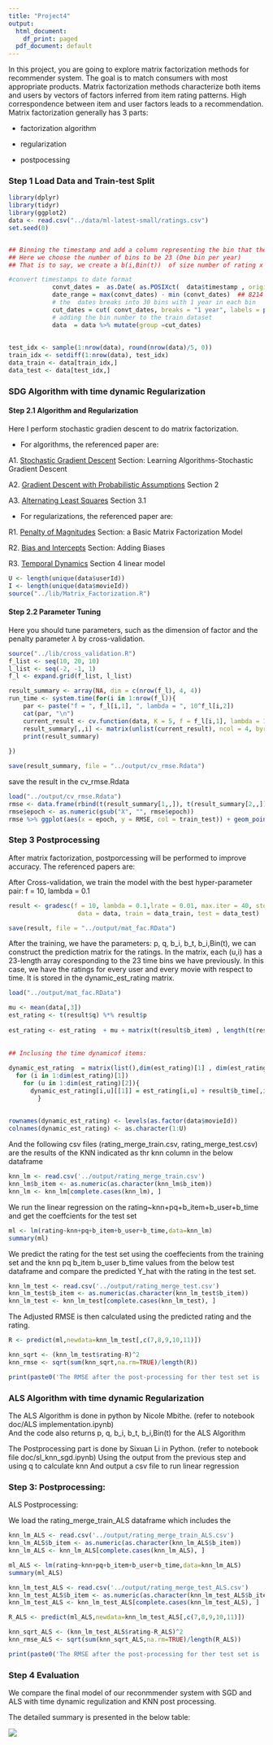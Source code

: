 ```yaml
---
title: "Project4"
output:
  html_document:
    df_print: paged
  pdf_document: default
---
```


In this project, you are going to explore matrix factorization methods for recommender system. The goal is to match consumers with most appropriate products. Matrix factorization methods characterize both items and users by vectors of factors inferred from item rating patterns. High correspondence between item and user factors leads to a recommendation. Matrix factorization generally has 3 parts:

- factorization algorithm

- regularization

- postpocessing



### Step 1 Load Data and Train-test Split
```r
library(dplyr)
library(tidyr)
library(ggplot2)
data <- read.csv("../data/ml-latest-small/ratings.csv")
set.seed(0)


## Binning the timestamp and add a column representing the bin that the time belongs to
## Here we choose the number of bins to be 23 (One bin per year)
## That is to say, we create a b(i,Bin(t))  of size number of rating x 23

#convert timestamps to date format 
            convt_dates =  as.Date( as.POSIXct(  data$timestamp , origin = "1970-01-01", tz = "UTC")  )   
            date_range = max(convt_dates) - min (convt_dates)  ## 8214 days/ 1173 weeeks 
            # the  dates breaks into 30 bins with 1 year in each bin 
            cut_dates = cut( convt_dates, breaks = "1 year", labels = paste(1:23))  
            # adding the bin number to the train dataset 
            data  = data %>% mutate(group =cut_dates)
            
            
test_idx <- sample(1:nrow(data), round(nrow(data)/5, 0))
train_idx <- setdiff(1:nrow(data), test_idx)
data_train <- data[train_idx,]
data_test <- data[test_idx,]
```


### SDG Algorithm with time dynamic Regularization

#### Step 2.1 Algorithm and Regularization
Here I perform stochastic gradien descent to do matrix factorization.

- For algorithms, the referenced paper are:

A1. [Stochastic Gradient Descent](./paper/P1 Recommender-Systems.pdf) Section: Learning Algorithms-Stochastic Gradient Descent

A2. [Gradient Descent with Probabilistic Assumptions](./paper/P3 probabilistic-matrix-factorization.pdf) Section 2

A3. [Alternating Least Squares](./paper/P4 Large-scale Parallel Collaborative Filtering for the Netflix Prize.pdf) Section 3.1

- For regularizations, the referenced paper are:

R1. [Penalty of Magnitudes](./paper/P1 Recommender-Systems.pdf) Section: a Basic Matrix Factorization Model

R2. [Bias and Intercepts](./paper/P1 Recommender-Systems.pdf) Section: Adding Biases

R3. [Temporal Dynamics](./paper/P5 Collaborative Filtering with Temporal Dynamics.pdf) Section 4 linear model


```r
U <- length(unique(data$userId))
I <- length(unique(data$movieId))
source("../lib/Matrix_Factorization.R")
```


#### Step 2.2 Parameter Tuning
Here you should tune parameters, such as the dimension of factor and the penalty parameter $\lambda$ by cross-validation.
```r
source("../lib/cross_validation.R")
f_list <- seq(10, 20, 10)
l_list <- seq(-2, -1, 1)
f_l <- expand.grid(f_list, l_list)
```

```r
result_summary <- array(NA, dim = c(nrow(f_l), 4, 4)) 
run_time <- system.time(for(i in 1:nrow(f_l)){
    par <- paste("f = ", f_l[i,1], ", lambda = ", 10^f_l[i,2])
    cat(par, "\n")
    current_result <- cv.function(data, K = 5, f = f_l[i,1], lambda = 10^f_l[i,2])
    result_summary[,,i] <- matrix(unlist(current_result), ncol = 4, byrow = T) 
    print(result_summary)
  
})

save(result_summary, file = "../output/cv_rmse.Rdata")
```

save the result in the cv_rmse.Rdata

```r
load("../output/cv_rmse.Rdata")
rmse <- data.frame(rbind(t(result_summary[1,,]), t(result_summary[2,,])), train_test = rep(c("Train", "Test"), each = 4), par = rep(paste("f = ", f_l[,1], ", lambda = ", 10^f_l[,2]), times = 2)) %>% gather("epoch", "RMSE", -train_test, -par)
rmse$epoch <- as.numeric(gsub("X", "", rmse$epoch))
rmse %>% ggplot(aes(x = epoch, y = RMSE, col = train_test)) + geom_point() + facet_grid(~par)
```

### Step 3 Postprocessing
After matrix factorization, postporcessing will be performed to improve accuracy.
The referenced papers are:

After Cross-validation, we train the model with the best hyper-parameter pair: f = 10, lambda = 0.1
```r
result <- gradesc(f = 10, lambda = 0.1,lrate = 0.01, max.iter = 40, stopping.deriv = 0.01,
                   data = data, train = data_train, test = data_test)

save(result, file = "../output/mat_fac.RData")
```

After the training, we have the parameters: p, q, b_i, b_t, b_i,Bin(t), we can construct the prediction matrix for the ratings. In the matrix, each (u,i) has a 23-length array coresponding to the 23 time bins we have previously. In this case, we have the ratings for every user and every movie with respect to time. It is stored in the dynamic_est_rating matrix. 
```r
load("../output/mat_fac.RData")

mu <- mean(data[,3])
est_rating <- t(result$q) %*% result$p
      
est_rating <- est_rating  + mu + matrix(t(result$b_item) , length(t(result$b_item)) , dim(est_rating)[2] ) +matrix(result$b_user , dim(est_rating)[1],length(result$b_user),byrow=TRUE)
      
      
## Inclusing the time dynamicof items:
      
dynamic_est_rating  = matrix(list(),dim(est_rating)[1] , dim(est_rating)[2])
  for (i in 1:dim(est_rating)[1])
    for (u in 1:dim(est_rating)[2]){
      dynamic_est_rating[i,u][[1]] = est_rating[i,u] + result$b_time[,i]
        }
      
      
rownames(dynamic_est_rating) <- levels(as.factor(data$movieId))
colnames(dynamic_est_rating) <- as.character(1:U)

```

And the following csv files (rating_merge_train.csv, rating_merge_test.csv) are the results of the KNN indicated as thr knn column in the below dataframe

```r
knn_lm <- read.csv('../output/rating_merge_train.csv')
knn_lm$b_item <- as.numeric(as.character(knn_lm$b_item))
knn_lm <- knn_lm[complete.cases(knn_lm), ]
```

We run the linear regression on the rating~knn+pq+b_item+b_user+b_time and get the coeffcients for the test set
```r
ml <- lm(rating~knn+pq+b_item+b_user+b_time,data=knn_lm)
summary(ml)
```

We predict the rating for the test set using the coeffecients from the training set and the knn pq b_item b_user b_time values from the below test dataframe and compare the predicted Y_hat with the rating in the test set.
```r
knn_lm_test <- read.csv('../output/rating_merge_test.csv')
knn_lm_test$b_item <- as.numeric(as.character(knn_lm_test$b_item))
knn_lm_test <- knn_lm_test[complete.cases(knn_lm_test), ]
```

The Adjusted RMSE is then calculated using the predicted rating and the rating.
```r
R <- predict(ml,newdata=knn_lm_test[,c(7,8,9,10,11)])

knn_sqrt <- (knn_lm_test$rating-R)^2
knn_rmse <- sqrt(sum(knn_sqrt,na.rm=TRUE)/length(R))

print(paste0('The RMSE after the post-processing for ther test set is :',knn_rmse))
```




### ALS Algorithm with time dynamic Regularization

The ALS Algorithm is done in python by Nicole Mbithe. 
(refer to notebook doc/ALS implementation.ipynb)   
And the code also returns p, q, b_i, b_t, b_i,Bin(t) for the ALS Algorithm


The Postprocessing part is done by Sixuan Li in Python.
(refer to notebook file doc/sl_knn_sgd.ipynb)
Using the output from the previous step and using q to calculate knn And output a csv  file to run linear regression


### Step 3: Postprocessing:

ALS Postprocessing:

We load the rating_merge_train_ALS dataframe which includes the 
```r
knn_lm_ALS <- read.csv('../output/rating_merge_train_ALS.csv')
knn_lm_ALS$b_item <- as.numeric(as.character(knn_lm_ALS$b_item))
knn_lm_ALS <- knn_lm_ALS[complete.cases(knn_lm_ALS), ]
```

```r
ml_ALS <- lm(rating~knn+pq+b_item+b_user+b_time,data=knn_lm_ALS)
summary(ml_ALS)
```

```r
knn_lm_test_ALS <- read.csv('../output/rating_merge_test_ALS.csv')
knn_lm_test_ALS$b_item <- as.numeric(as.character(knn_lm_test_ALS$b_item))
knn_lm_test_ALS <- knn_lm_test_ALS[complete.cases(knn_lm_test_ALS), ]
```

```r
R_ALS <- predict(ml_ALS,newdata=knn_lm_test_ALS[,c(7,8,9,10,11)])

knn_sqrt_ALS <- (knn_lm_test_ALS$rating-R_ALS)^2
knn_rmse_ALS <- sqrt(sum(knn_sqrt_ALS,na.rm=TRUE)/length(R_ALS))

print(paste0('The RMSE after the post-processing for ther test set is :',knn_rmse_ALS))
```

### Step 4 Evaluation

We compare the final model of our reconmmender system with SGD and ALS with time dynamic regulization and KNN post processing. 

The detailed summary is presented in the below table:

![ ](../figs/summary.jpg) 
